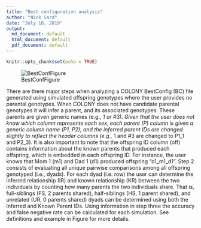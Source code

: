 ```yaml
---
title: "Best configuration analysis"
author: "Nick Sard"
date: "July 18, 2019"
output:
  md_document: default
  html_document: default
  pdf_document: default
---
```


```r
knitr::opts_chunk$set(echo = TRUE)
```

![BestConfFigure](Figure.png)

There are there major steps when analyzing a COLONY BestConfig (BC) file generated using simulated offspring genotypes where the user provides no parental genotypes. When COLONY does not have candidate parental genotypes it will infer a parent, and its associated genotypes. These parents are given generic names (e.g., *1 or #3).  Given that the user does not know which column represents each sex, each parent (P) column is given a generic column name (P1, P2), and the inferred parent IDs are changed slightly to reflect the header columns (e.g., *1 and #3 are changed to P1_1 and P2_3). It is also important to note that the offspring ID column (off) contains information about the known parents that produced each offspring, which is embedded in each offspring ID. For instance, the user knows that Mom 1 (m1) and Dad 1 (d1) produced offspring “o1_m1_d1”. Step 2 consists of evaluating all unique pairwise comparisons among all offspring genotyped (i.e., dyads).  For each dyad (i.e. row) the user can determine the inferred relationship (IR) and known relationship (KR) between the two individuals by counting how many parents the two individuals share. That is, full-siblings (FS, 2 parents shared), half-siblings (HS, 1 parent shared), and unrelated (UR, 0 parents shared) dyads can be determined using both the Inferred and Known Parent IDs. Using information in step three the accuracy and false negative rate can be calculated for each simulation. See definitions and example in Figure for more details.
